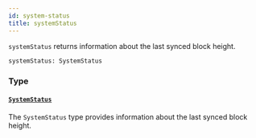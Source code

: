 ```yaml
---
id: system-status
title: systemStatus
---
```



`systemStatus` returns information about the last synced block height.

```graphql
systemStatus: SystemStatus
```


### Type

#### [`SystemStatus`](/reference/objects/system-status) 

The `SystemStatus` type provides information about the last synced block height.




